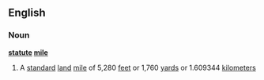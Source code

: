 ==English==
===Noun===
'''[[statute]] [[mile]]'''
#A [[standard]] [[land]] [[mile]] of 5,280 [[feet]] or 1,760 [[yard]]s or 1.609344 [[kilometer]]s